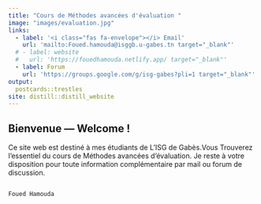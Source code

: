 ```yaml
---
title: "Cours de Méthodes avancées d'évaluation "
image: "images/evaluation.jpg"
links: 
  - label: '<i class="fas fa-envelope"></i> Email'
    url: 'mailto:Foued.hamouda@isggb.u-gabes.tn target="_blank"' 
  # - label: website
  #   url: 'https://fouedhamouda.netlify.app/ target="_blank"'
  - label: Forum 
    url: 'https://groups.google.com/g/isg-gabes?pli=1 target="_blank"'
output:
  postcards::trestles
site: distill::distill_website
---
```

 
## Bienvenue --- Welcome ! 

Ce site web est destiné à mes étudiants de L'ISG de Gabès.Vous Trouverez l'essentiel du cours de Méthodes avancées d'évaluation. Je reste à votre disposition pour toute information complémentaire par mail ou forum de discussion.


                                                                               Foued Hamouda

